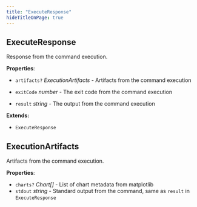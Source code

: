 ```yaml
---
title: "ExecuteResponse"
hideTitleOnPage: true
---
```



## ExecuteResponse

Response from the command execution.

**Properties**:

- `artifacts?` _ExecutionArtifacts_ - Artifacts from the command execution
- `exitCode` _number_ - The exit code from the command execution
    
- `result` _string_ - The output from the command execution
    




**Extends:**

- `ExecuteResponse`
## ExecutionArtifacts

Artifacts from the command execution.

**Properties**:

- `charts?` _Chart\[\]_ - List of chart metadata from matplotlib
- `stdout` _string_ - Standard output from the command, same as `result` in `ExecuteResponse`